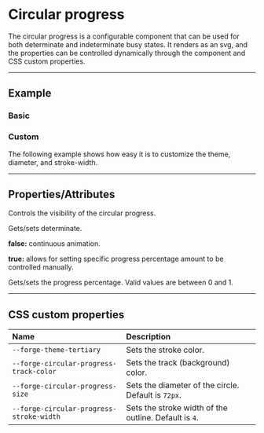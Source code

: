 
<PageSection>

# Circular progress

The circular progress is a configurable component that can be used for both determinate and indeterminate busy states. It renders as an svg,
and the properties can be controlled dynamically through the component and CSS custom properties.

</PageSection>

---

<PageSection>

## Example

### Basic

<LiveDemo dense codeHtml={CircularProgressDefaultHtml()}>
  <CircularProgressDemo />
</LiveDemo>

### Custom

The following example shows how easy it is to customize the theme, diameter, and stroke-width.

<LiveDemo dense codeHtml={CircularProgressCustomHtml()} codeScss={CircularProgressCustomScss()}>
  <CustomDemo determinate progress="0.66" />
</LiveDemo>

</PageSection>

---

<PageSection>

## Properties/Attributes

<PropertyDef name="open" type="boolean" defaultValue="true">

Controls the visibility of the circular progress.

</PropertyDef>

<PropertyDef name="determinate" type="boolean" defaultValue="false">

Gets/sets determinate.

**false:** continuous animation.

**true:** allows for setting specific progress percentage amount to be controlled manually.

</PropertyDef>

<PropertyDef name="progress" type="number" defaultValue="0">

Gets/sets the progress percentage. Valid values are between 0 and 1.

</PropertyDef>

</PageSection>

---

<PageSection>

## CSS custom properties

| Name                                            | Description
| :-----------------------------------------------| :----------
| `--forge-theme-tertiary`                          | Sets the stroke color.
| `--forge-circular-progress-track-color`           | Sets the track (background) color.
| `--forge-circular-progress-size`                  | Sets the diameter of the circle. Default is `72px`.
| `--forge-circular-progress-stroke-width`          | Sets the stroke width of the outline. Default is `4`.

</PageSection>
